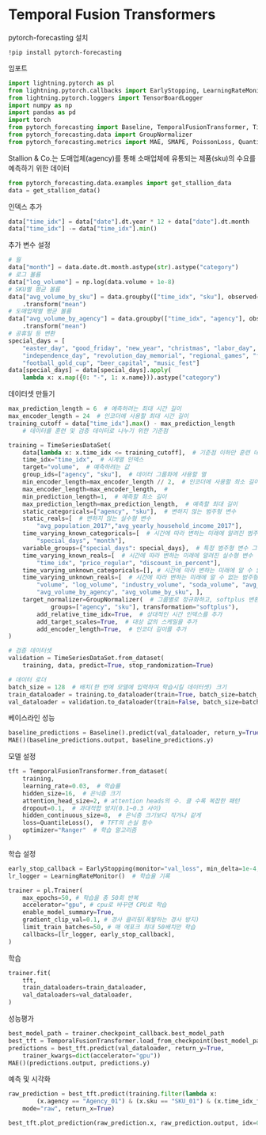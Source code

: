 

# Temporal Fusion Transformers

pytorch-forecasting 설치

```
!pip install pytorch-forecasting
```

임포트


```python copy
import lightning.pytorch as pl
from lightning.pytorch.callbacks import EarlyStopping, LearningRateMonitor
from lightning.pytorch.loggers import TensorBoardLogger
import numpy as np
import pandas as pd
import torch
from pytorch_forecasting import Baseline, TemporalFusionTransformer, TimeSeriesDataSet
from pytorch_forecasting.data import GroupNormalizer
from pytorch_forecasting.metrics import MAE, SMAPE, PoissonLoss, QuantileLoss

```


Stallion & Co.는 도매업체(agency)를 통해 소매업체에 유통되는 제품(sku)의 수요를 예측하기 위한 데이터


```python copy
from pytorch_forecasting.data.examples import get_stallion_data
data = get_stallion_data()
```


인덱스 추가


```python copy
data["time_idx"] = data["date"].dt.year * 12 + data["date"].dt.month
data["time_idx"] -= data["time_idx"].min()
```


추가 변수 설정


```python copy
# 월
data["month"] = data.date.dt.month.astype(str).astype("category") 
# 로그 볼륨
data["log_volume"] = np.log(data.volume + 1e-8)
# SKU별 평균 볼륨
data["avg_volume_by_sku"] = data.groupby(["time_idx", "sku"], observed=True).volume\
	.transform("mean")
# 도매업체별 평균 볼륨
data["avg_volume_by_agency"] = data.groupby(["time_idx", "agency"], observed=True).volume\
	.transform("mean")
# 공휴일 등 변환
special_days = [
    "easter_day", "good_friday", "new_year", "christmas", "labor_day", 
    "independence_day", "revolution_day_memorial", "regional_games", "fifa_u_17_world_cup",
    "football_gold_cup", "beer_capital", "music_fest"]
data[special_days] = data[special_days].apply(
    lambda x: x.map({0: "-", 1: x.name})).astype("category")
```


데이터셋 만들기


```python copy
max_prediction_length = 6  # 예측하려는 최대 시간 길이
max_encoder_length = 24  # 인코더에 사용할 최대 시간 길이
training_cutoff = data["time_idx"].max() - max_prediction_length
	# 데이터를 훈련 및 검증 데이터로 나누기 위한 기준점

training = TimeSeriesDataSet(
    data[lambda x: x.time_idx <= training_cutoff],  # 기준점 이하만 훈련 데이터로 사용
    time_idx="time_idx",  # 시계열 인덱스
    target="volume",  # 예측하려는 값
    group_ids=["agency", "sku"],  # 데이터 그룹화에 사용할 열
    min_encoder_length=max_encoder_length // 2,  # 인코더에 사용할 최소 길이(24/2==12)
    max_encoder_length=max_encoder_length,  #
    min_prediction_length=1,  # 예측할 최소 길이
    max_prediction_length=max_prediction_length,  # 예측할 최대 길이
    static_categoricals=["agency", "sku"],  # 변하지 않는 범주형 변수
    static_reals=[  # 변하지 않는 실수형 변수
        "avg_population_2017","avg_yearly_household_income_2017"], 
    time_varying_known_categoricals=[  # 시간에 따라 변하는 미래에 알려진 범주형 변수
        "special_days", "month"],
    variable_groups={"special_days": special_days},  # 특정 범주형 변수 그룹을 하나의 변수로 취급
    time_varying_known_reals=[  # 시간에 따라 변하는 미래에 알려진 실수형 변수
        "time_idx", "price_regular", "discount_in_percent"],
    time_varying_unknown_categoricals=[], # 시간에 따라 변하는 미래에 알 수 없는 범주형 변수
    time_varying_unknown_reals=[  # 시간에 따라 변하는 미래에 알 수 없는 범주형 변수
        "volume", "log_volume", "industry_volume", "soda_volume", "avg_max_temp",
        "avg_volume_by_agency", "avg_volume_by_sku", ],
    target_normalizer=GroupNormalizer(  # 그룹별로 정규화하고, softplus 변환
            groups=["agency", "sku"], transformation="softplus"),
        add_relative_time_idx=True,  # 상대적인 시간 인덱스를 추가
        add_target_scales=True,  # 대상 값의 스케일을 추가
        add_encoder_length=True,  # 인코더 길이를 추가
)

# 검증 데이터셋
validation = TimeSeriesDataSet.from_dataset(
    training, data, predict=True, stop_randomization=True)

# 데이터 로더
batch_size = 128  # 배치(한 번에 모델에 입력하여 학습시킬 데이터셋) 크기
train_dataloader = training.to_dataloader(train=True, batch_size=batch_size, num_workers=0)
val_dataloader = validation.to_dataloader(train=False, batch_size=batch_size * 10, num_workers=0)

```


베이스라인 성능


```python copy
baseline_predictions = Baseline().predict(val_dataloader, return_y=True)
MAE()(baseline_predictions.output, baseline_predictions.y)
```


모델 설정


```python copy
tft = TemporalFusionTransformer.from_dataset(
    training,
    learning_rate=0.03,  # 학습률
    hidden_size=16,  # 은닉층 크기
    attention_head_size=2, # attention heads의 수. 클 수록 복잡한 패턴
    dropout=0.1,  # 과대적합 방지(0.1~0.3 사이)
    hidden_continuous_size=8,  # 은닉층 크기보다 작거나 같게
    loss=QuantileLoss(),  # TFT의 손실 함수
    optimizer="Ranger"  # 학습 알고리즘
)
```


학습 설정


```python copy
early_stop_callback = EarlyStopping(monitor="val_loss", min_delta=1e-4, patience=10, verbose=False, mode="min")
lr_logger = LearningRateMonitor()  # 학습율 기록

trainer = pl.Trainer(
    max_epochs=50, # 학습을 총 50회 반복
    accelerator="gpu", # cpu로 바꾸면 CPU로 학습
    enable_model_summary=True,
    gradient_clip_val=0.1, # 경사 클리핑(폭발하는 경사 방지)
    limit_train_batches=50, # 매 에포크 최대 50배치만 학습
    callbacks=[lr_logger, early_stop_callback],
)

```


학습


```python copy
trainer.fit(
    tft,
    train_dataloaders=train_dataloader,
    val_dataloaders=val_dataloader,
)

```


성능평가


```python copy
best_model_path = trainer.checkpoint_callback.best_model_path
best_tft = TemporalFusionTransformer.load_from_checkpoint(best_model_path)
predictions = best_tft.predict(val_dataloader, return_y=True,
    trainer_kwargs=dict(accelerator="gpu"))
MAE()(predictions.output, predictions.y)
```


예측 및 시각화


```python copy
raw_prediction = best_tft.predict(training.filter(lambda x: 
        (x.agency == "Agency_01") & (x.sku == "SKU_01") & (x.time_idx_first_prediction == 15)),
    mode="raw", return_x=True)

best_tft.plot_prediction(raw_prediction.x, raw_prediction.output, idx=0)
```
